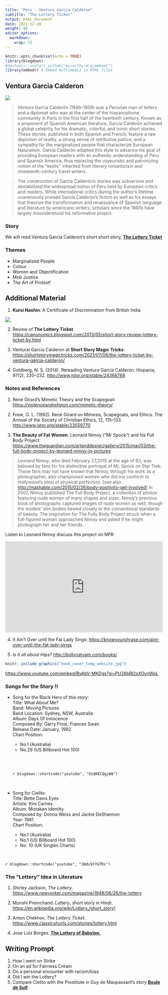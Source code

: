 ```yaml
---
title: "Peru - Ventura Garcia Calderon"
subtitle: "The Lottery Ticket"
output: html_document
date: 2021-12-28
weight: 40
editor_options: 
  markdown: 
    wrap: 72
---
```


```r
knitr::opts_chunk$set(echo = TRUE)
library(blogdown)
#devtools::install_github("mccarthy-m-g/embedr")
library(embedr) # Embed multimedia in HTML files
```

## Ventura Garcia Calderon

![](https://upload.wikimedia.org/wikipedia/commons/thumb/2/2a/Ventura_Garcia_Calderon.jpg/330px-Ventura_Garcia_Calderon.jpg)

> Ventura García Calderón (1886–1959) was a Peruvian man of letters and
> a diplomat who was at the center of the hispanophone community in
> Paris in the first half of the twentieth century. Known as a proponent
> of Spanish American literature, García Calderón achieved a global
> celebrity for his dramatic, colorful, and ironic short stories. These
> stories, published in both Spanish and French, feature a raw depiction
> of reality, a strong sense of retributive justice, and a sympathy for
> the marginalized people that characterize European Naturalism. García
> Calderón adapted this style to advance his goal of providing European
> readers with an authentic understanding of Peru and Spanish America,
> thus replacing the voyeuristic and patronizing notion of the "exotic"
> inherited from literary romanticism and nineteenth-century travel
> writers.

> The construction of García Calderón's stories was subversive and
> destabilized the widespread notion of Peru held by European critics
> and readers. While international critics during the author's lifetime
> unanimously praised García Calderón's fiction as well as his essays
> that theorize the transformation and renaissance of Spanish language
> and literature by americano writers, scholars since the 1960s have
> largely misunderstood his reformative project.

### Story

We will read Ventura Garcia Calderon's short short story, <u>[**The
Lottery Ticket**](/pdf/ISTW/TheLotteryTicket.docx)</u>

### Themes

-   Marginalized People
-   Colour
-   Women and Objectification
-   Mob Justice
-   The Art of Protest!

## Additional Material

1.  **Kursi Nashin**: A Certificate of Discrimination from British India

![](KursiNashin.jpg)

2.  Review of **The Lottery Ticket**
    <https://caponomics.blogspot.com/2013/05/short-story-review-lottery-ticket-by.html>

3.  Ventural Garcia Calderon at **Short Story Magic Tricks**:
    <https://shortstorymagictricks.com/2021/07/06/the-lottery-ticket-by-ventura-garcia-calderon/>

4.  Goldberg, N. S. (2014). Rereading Ventura García Calderón. Hispania,
    97(2), 220–232. <http://www.jstor.org/stable/24368768>

### Notes and References

1.  Rene Girard's Mimetic Theory and the Scapegoat:
    <https://violenceandreligion.com/mimetic-theory/>

2.  Frear, G. L. (1992). René Girard on Mimesis, Scapegoats, and Ethics.
    The Annual of the Society of Christian Ethics, 12, 115–133.
    <http://www.jstor.org/stable/23559770>
    
4.  **The Beauty of Fat Women**: Leonard Nimoy ("Mr Spock") and his Full
    Body Project:
    <u><https://www.theguardian.com/artanddesign/gallery/2015/mar/03/the-full-body-project-by-leonard-nimoy-in-pictures></u>

> Leonard Nimoy, who died February 27,2015 at the age of 83, was beloved
> by fans for his distinctive portrayal of Mr. Spock on Star Trek. Those
> fans may not have known that Nimoy, through his work as a
> photographer, also championed women who did not conform to Hollywood's
> ideal of physical perfection. [see also
> <u><http://mashable.com/2015/02/26/body-positivity-get-involved></u>] In
> 2007, Nimoy published The Full Body Project, a collection of photos
> featuring nude women of many shapes and sizes. Nimoy's previous book
> of photographs captured images of nude women as well, though the
> models' slim bodies hewed closely to the conventional standards of
> beauty. The inspiration for The Fully Body Project struck when a
> full-figured woman approached Nimoy and asked if he might photograph
> her and her friends.

Listen to Leonard Nimoy discuss this project on NPR:

<iframe src="https://www.npr.org/player/embed/15912659/15912667" width="100%" height="290" frameborder="0" scrolling="no" title="NPR embedded audio player">

</iframe>

4.  It Ain't Over until the Fat Lady Sings:
    <https://knowyourphrase.com/aint-over-until-the-fat-lady-sings>

5.  *Is it all about Hips?* <http://bollynatyam.com/books/>

```r
knitr::include_graphics("book_cover_temp_website.jpg")
```

<u><https://www.youtube.com/embed/ByAbV-MKDgs?si=PU26bRl2sXOynWpL></u>

### Songs for the Story !!

-   Song for the Black Hero of this story:\
    Title: What About Me?\
    Band: Moving Pictures\
    Band Location: Sydney, NSW, Australia\
    Album: Days Of Innocence\
    Composed By: Garry Frost, Frances Swan\
    Release Date: January, 1982\
    Chart Position:

    -   No.1 (Australia)
    -   No.29 (US Billboard Hot 100)

    \
    <br>

    `r blogdown::shortcode("youtube", "OzQKECQgjW8")`

    <br>

-   Song for Cielito:\
    Title: Bette Davis Eyes\
    Artiste: Kim Carnes\
    Album: Mistaken Identity\
    Composed by: Donna Weiss and Jackie DeShannon\
    Year: 1981\
    Chart Position:

    -   No.1 (Australia)
    -   No.1 (US Billboard Hot 100)
    -   No. 10 (UK Singles Charts)

<br>

`r blogdown::shortcode("youtube", "2Wdu5FYGTRs")`

### The "Lottery" Idea in Literature

1.  Shirley Jackson, *The Lottery*.
    <https://www.newyorker.com/magazine/1948/06/26/the-lottery>

2.  Munshi Premchand. *Lottery*, short story in Hindi.
    [https://en.wikipedia.org/wiki/Lottery\_(short_story)](https://en.wikipedia.org/wiki/Lottery_(short_story)){.uri}

3.  Anton Chekhov, *The Lottery Ticket*.
    <https://www.classicshorts.com/stories/lottery.html>

4.  Jose Luis Borges. <u>[**The Lottery of
    Babylon.**](Jorge%20Luis%20Borges%20-%20The%20lottery%20of%20Babylon.pdf)</u>


## Writing Prompt

1.  How I went on Strike
2.  On an ad for Fairness Cream
3.  On a personal encounter with racism/bias
4.  Did I win the Lottery?
5.  Compare Cielito with the Prostitute in Guy de Maupassant's story <u>[**Boule de Suif**](/courses/6-in-short-the-world/modules/20-france-guydemaupassant/)</u>.






